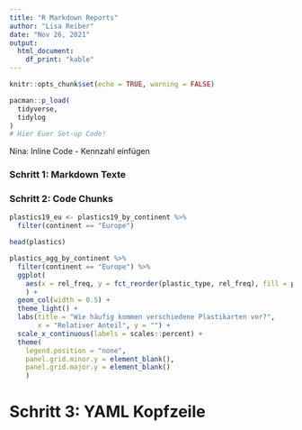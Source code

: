 ```yaml
---
title: "R Markdown Reports"
author: "Lisa Reiber"
date: "Nov 26, 2021"
output:
  html_document:
    df_print: "kable"
---
```


```r
knitr::opts_chunk$set(echo = TRUE, warning = FALSE)

pacman::p_load(
  tidyverse,
  tidylog
)
# Hier Euer Set-up Code!
```

<!-- ganz praktisch sehe ich schon die Fragen nach Logo und CI kommen. latex und css sind natuerlich bitchesss aber how do we deal with this? :D bin kein fan davor, leute nicht zumindest vorzuwarnen, dass in der realität sowas auch noch auf sie zukommt.  -->

<!-- Nina: Vielleicht können wir Logo im Header und Änderung vom Styling aber auch über den YAML-Header abfangen. Dafür muss man nicht direkt das alles rund um Latex und HTML verstehen. Die Klassiker sind in der Regel (gerne ergänzen): Logo oben links, mitte, rechts und Schriftart und Größe ändern.  (siehe https://bookdown.org/yihui/rmarkdown-cookbook/latex-variables.html und https://bookdown.org/yihui/rmarkdown-cookbook/latex-logo.html)  -->

Nina: Inline Code - Kennzahl einfügen

### Schritt 1: Markdown Texte

<!-- Stellt euch vor, ihr beginnt eine neue Analyse. Bevor ihr mit dem Code loslegt, bietet es sich an, das Projekt und das Ziel kurz zu beschreiben. Füge also unter diesem Kommentar eine Art Einleitung für dein Projekt ein. Nutze dafür die verschiedenen Wege, den Text mithilfe von Markdown zu formatieren. Wenn du dieses Dokument knittest, kannst du deinen Fortschritt überprüfen. Beispiel Formatierungen: Überschriften, fett, kursiv, Listen, Links. Du kannst auch gerne die vorhandenen Überschriften verändern, sodass aus diesem Dokument dein eigender Report wird. -->

### Schritt 2: Code Chunks

<!-- Als nächstes ladet Ihr den Datensatz `plastics`, den Ihr inzwischen schon gut kennt. Nutze dafür deinen Code aus vorherigen Sessions. -->



```r
plastics19_eu <- plastics19_by_continent %>% 
  filter(continent == "Europe")
```

<!-- die nächsten Code Chunk geben verschiedene Outputs deines Datensatzes aus. Probiere dich nun in den Code Chunk Optionen aus, die du diese Woche kennengelernt hast. Was passiert, wenn du eval = FALSE setzt? was wenn du show = FALSE setzt? Eine Übersicht zu den Code Chunks findest du hier #TODO. Jetzt kannst du entscheiden. Möchtest du, dass deine Code Chunks mit in dem Report angezeigt werden, oder sollen lieber nur die Ergebnisse und deine Beschreibungen dazu zu sehen sein? Probiere beides aus und entscheide was dir besser gefällt. -->

```r
head(plastics)
```

```r
plastics_agg_by_continent %>% 
  filter(continent == "Europe") %>% 
  ggplot(
    aes(x = rel_freq, y = fct_reorder(plastic_type, rel_freq), fill = plastic_type)
    ) +
  geom_col(width = 0.5) +
  theme_light() +
  labs(title = "Wie häufig kommen verschiedene Plastikarten vor?",
       x = "Relativer Anteil", y = "") +
  scale_x_continuous(labels = scales::percent) +
  theme(
    legend.position = "none",
    panel.grid.minor.y = element_blank(),
    panel.grid.major.y = element_blank()
    )
```

# Schritt 3: YAML Kopfzeile

```{=html}
<!--

Nun ist es an der Zeit sich über den Output Gedanken zu machen. Dafür bietet sich die YAML Kopfzeile an.
- Ändere das Format des Outputs von PDF zu Word und schließlich zu html.
- Ändere die definierte Autorin
- Ändere die Darstellung von Tabellen mit der Option df_print: "paged", probiere es danach mit df_print: "kable". Schaue dir jeweils den Tabellen Output an: Was gefällt dir besser?
- Pro: schaffst du es das aktuelle Datum einzufügen?
- Setze deinen eigenen Titel
- Füge ein Inhaltsverzeichnis ein mithilfe der `toc: TRUE` Option
- Pro: schaffst du es, das Inhaltsverzeichnis an der Seite schweben zu lassen? (klappt nur, wenn der Output "html_document" ist) 
-->
```
